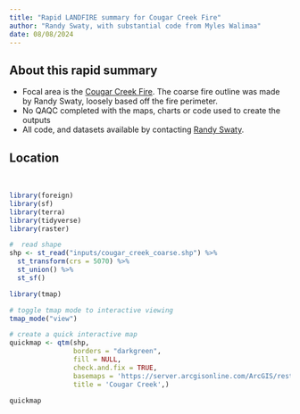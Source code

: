 ```yaml
---
title: "Rapid LANDFIRE summary for Cougar Creek Fire"
author: "Randy Swaty, with substantial code from Myles Walimaa"
date: 08/08/2024
---
```


## About this rapid summary

* Focal area is the [Cougar Creek Fire](https://inciweb.wildfire.gov/incident-information/wases-cougar-creek-fire){target='none'}.  The coarse fire outline was made by Randy Swaty, loosely based off the fire perimeter.
* No QAQC completed with the maps, charts or code used to create the outputs
* All code, and datasets available by contacting [Randy Swaty](mailto:rswaty@tnc.org){target="blank"}.



## Location

<br>

```r

library(foreign)
library(sf)
library(terra)
library(tidyverse)
library(raster)


```


```r
#  read shape
shp <- st_read("inputs/cougar_creek_coarse.shp") %>% 
  st_transform(crs = 5070) %>%
  st_union() %>%
  st_sf()
```

```r
library(tmap)

# toggle tmap mode to interactive viewing
tmap_mode("view")

# create a quick interactive map
quickmap <- qtm(shp, 
                borders = "darkgreen", 
                fill = NULL, 
                check.and.fix = TRUE, 
                basemaps = 'https://server.arcgisonline.com/ArcGIS/rest/services/World_Topo_Map/MapServer/tile/{z}/{y}/{x}',
                title = 'Cougar Creek',)

quickmap



```





